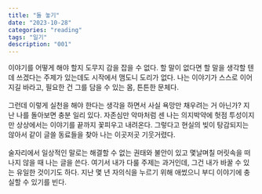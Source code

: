 ```yaml
---
title: "돌 놓기"
date: "2023-10-28"
categories: "reading"
tags: "일기"
description: "001"
---
```


이야기를 어떻게 해야 할지 도무지 감을 잡을 수 없다. 할 말이 없다면 할 말을 생각할 텐데 쓰겠다는 주제가 있는데도 시작에서 맴도니 도리가 없다. 나는 이야기가 스스로 이어지길 바라고, 필요한 건 그를 담을 수 있는 몸, 튼튼한 문체다.  
<br/>
그런데 이렇게 실천을 해야 한다는 생각을 하면서 사실 욕망만 채우려는 거 아닌가? 지난 나를 돌아보면 충분 일리 있다. 자존심만 악마처럼 센 나는 의지박약에 헛점 투성이지만 상상에서는 이야기를 끝까지 꽃피우고 내려온다. 그렇다고 현실의 빚이 탕감되지는 않아서 같이 글쓸 동료들을 찾아 나는 이곳저곳 기웃거렸다.  
<br/>
술자리에서 일상적인 말로는 해결할 수 없는 권태와 불안이 있고 몇날며칠 머릿속을 떠나지 않을 때 나는 글을 쓴다. 여기서 내가 다룰 주제는 과거인데, 그건 내가 바꿀 수 있는 유일한 것이기도 하다. 지난 몇 년 자의식을 누르기 위해 애썼으니 부디 이야기에 충실할 수 있기를 빈다.